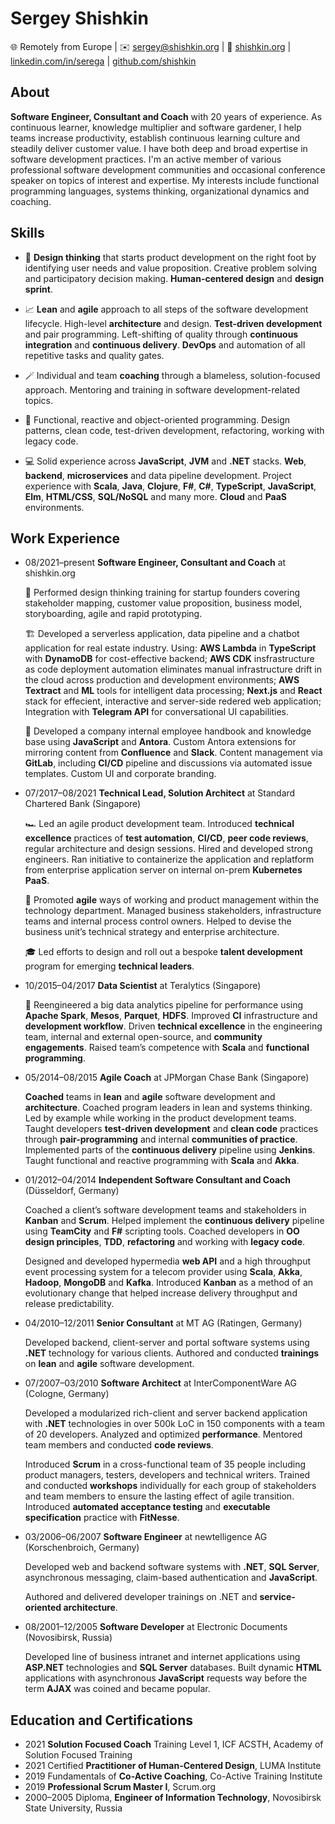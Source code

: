 
# Sergey Shishkin

🌐 Remotely from Europe
| ✉️ [sergey@shishkin.org](mailto:sergey@shishkin.org)
| 🔗 [shishkin.org](https://shishkin.org)
| <FontAwesomeIcon icon={faLinkedin} /> [linkedin.com/in/serega](https://linkedin.com/in/serega)
| <FontAwesomeIcon icon={faGithub} /> [github.com/shishkin](https://github.com/shishkin)

## About

**Software Engineer, Consultant and Coach** with 20 years of experience.
As continuous learner, knowledge multiplier and software gardener, I help teams increase productivity, establish continuous learning culture and steadily deliver customer value.
I have both deep and broad expertise in software development practices.
I'm an active member of various professional software development communities and occasional conference speaker on topics of interest and expertise.
My interests include functional programming languages, systems thinking, organizational dynamics and coaching.

## Skills

- 🧠 **Design thinking** that starts product development on the right foot by identifying user needs and value proposition.
  Creative problem solving and participatory decision making. **Human-centered design** and **design sprint**.

- 📈 **Lean** and **agile** approach to all steps of the software development lifecycle.
  High-level **architecture** and design. **Test-driven development** and pair programming.
  Left-shifting of quality through **continuous integration** and **continuous delivery**.
  **DevOps** and automation of all repetitive tasks and quality gates.

- 🪄 Individual and team **coaching** through a blameless, solution-focused approach.
  Mentoring and training in software development-related topics.

- 📐 Functional, reactive and object-oriented programming.
  Design patterns, clean code, test-driven development, refactoring, working with legacy code.

- 💻 Solid experience across **JavaScript**, **JVM** and **.NET** stacks.
  **Web**, **backend**, **microservices** and data pipeline development.
  Project experience with **Scala**, **Java**, **Clojure**, **F#**, **C#**, **TypeScript**, **JavaScript**, **Elm**, **HTML/CSS**, **SQL/NoSQL** and many more.
  **Cloud** and **PaaS** environments.

## Work Experience

<Timeline>

- <time>08/2021–present</time> **Software Engineer, Consultant and Coach** at shishkin.org

  🚀 Performed design thinking training for startup founders covering stakeholder mapping, customer value proposition, business model, storyboarding, agile and rapid prototyping.

  🏗 Developed a serverless application, data pipeline and a chatbot application for real estate industry.
  Using:
  **AWS Lambda** in **TypeScript** with **DynamoDB** for cost-effective backend;
  **AWS CDK** insfrastructure as code deployment automation eliminates manual infrastructure drift in the cloud across production and development environments;
  **AWS Textract** and **ML** tools for intelligent data processing;
  **Next.js** and **React** stack for effecient, interactive and server-side redered web application;
  Integration with **Telegram API** for conversational UI capabilities.

  📖 Developed a company internal employee handbook and knowledge base using **JavaScript** and **Antora**.
  Custom Antora extensions for mirroring content from **Confluence** and **Slack**.
  Content management via **GitLab**, including **CI/CD** pipeline and discussions via automated issue templates.
  Custom UI and corporate branding.

- <time>07/2017–08/2021</time> **Technical Lead, Solution Architect** at Standard
  Chartered Bank (Singapore)

  🏎 Led an agile product development team.
  Introduced **technical excellence** practices of **test automation**, **CI/CD**, **peer code reviews**, regular architecture and design sessions.
  Hired and developed strong engineers.
  Ran initiative to containerize the application and replatform from enterprise application server on internal on-prem **Kubernetes PaaS**.

  🌱 Promoted **agile** ways of working and product management within the technology department.
  Managed business stakeholders, infrastructure teams and internal process control owners.
  Helped to devise the business unit’s technical strategy and enterprise architecture.

  🎓 Led efforts to design and roll out a bespoke **talent development** program for emerging **technical leaders**.

- <time>10/2015–04/2017</time> **Data Scientist** at Teralytics (Singapore)

  🦾 Reengineered a big data analytics pipeline for performance using **Apache Spark**, **Mesos**, **Parquet**, **HDFS**.
  Improved **CI** infrastructure and **development workflow**.
  Driven **technical excellence** in the engineering team, internal and external open-source, and **community engagements**.
  Raised team’s competence with **Scala** and **functional programming**.

- <time>05/2014–08/2015</time> **Agile Coach** at JPMorgan Chase Bank (Singapore)

  **Coached** teams in **lean** and **agile** software development and **architecture**.
  Coached program leaders in lean and systems thinking.
  Led by example while working in the product development teams.
  Taught developers **test-driven development** and **clean code** practices through **pair-programming** and internal **communities of practice**.
  Implemented parts of the **continuous delivery** pipeline using **Jenkins**.
  Taught functional and reactive programming with **Scala** and **Akka**.

- <time>01/2012–04/2014</time> **Independent Software Consultant and Coach** (Düsseldorf,
  Germany)

  Coached a client’s software development teams and stakeholders in **Kanban** and **Scrum**.
  Helped implement the **continuous delivery** pipeline using **TeamCity** and **F#** scripting tools.
  Coached developers in **OO design principles**, **TDD**, **refactoring** and working with **legacy code**.

  Designed and developed hypermedia **web API** and a high throughput event processing system for a telecom provider using **Scala**, **Akka**, **Hadoop**, **MongoDB** and **Kafka**.
  Introduced **Kanban** as a method of an evolutionary change that helped increase delivery throughput and release predictability.

- <time>04/2010–12/2011</time> **Senior Consultant** at MT AG (Ratingen, Germany)

  Developed backend, client-server and portal software systems using **.NET** technology for various clients. Authored and conducted **trainings** on **lean** and **agile** software development.

- <time>07/2007–03/2010</time> **Software Architect** at InterComponentWare AG (Cologne,
  Germany)

  Developed a modularized rich-client and server backend application with **.NET** technologies in over 500k LoC in 150 components with a team of 20 developers.
  Analyzed and optimized **performance**.
  Mentored team members and conducted **code reviews**.

  Introduced **Scrum** in a cross-functional team of 35 people including product managers, testers, developers and technical writers.
  Trained and conducted **workshops** individually for each group of stakeholders and team members to ensure the lasting effect of agile transition.
  Introduced **automated acceptance testing** and **executable specification** practice with **FitNesse**.

- <time>03/2006–06/2007</time> **Software Engineer** at newtelligence AG (Korschenbroich,
  Germany)

  Developed web and backend software systems with **.NET**, **SQL Server**, asynchronous messaging, claim-based authentication and **JavaScript**.

  Authored and delivered developer trainings on .NET and **service-oriented architecture**.

- <time>08/2001–12/2005</time> **Software Developer** at Electronic Documents (Novosibirsk,
  Russia)

  Developed line of business intranet and internet applications using **ASP.NET** technologies and **SQL Server** databases.
  Built dynamic **HTML** applications with asynchronous **JavaScript** requests way before the term **AJAX** was coined and became popular.

</Timeline>

## Education and Certifications

<Timeline>

- <time>2021</time> **Solution Focused Coach** Training Level 1, ICF ACSTH, Academy
  of Solution Focused Training
- <time>2021</time> Certified **Practitioner of Human-Centered Design**, LUMA Institute
- <time>2019</time> Fundamentals of **Co-Active Coaching**, Co-Active Training Institute
- <time>2019</time> **Professional Scrum Master I**, Scrum.org
- <time>2000–2005</time> Diploma, **Engineer of Information Technology**, Novosibirsk
  State University, Russia

</Timeline>
